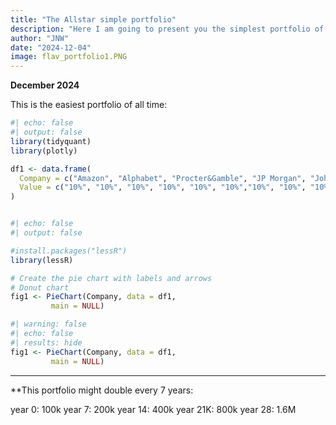 ```yaml
---
title: "The Allstar simple portfolio" 
description: "Here I am going to present you the simplest portfolio of all time. Most likely it will still work by 2040.....or most likely forever" 
author: "JNW" 
date: "2024-12-04" 
image: flav_portfolio1.PNG
---
```


**December 2024**

This is the easiest portfolio of all time:

```r
#| echo: false
#| output: false
library(tidyquant)
library(plotly)

df1 <- data.frame(
  Company = c("Amazon", "Alphabet", "Procter&Gamble", "JP Morgan", "Johnson&Johnson", "Walmart","Starbucks", "Brookfield Corp", "Texas Instruments", "Danaher"),
  Value = c("10%", "10%", "10%", "10%", "10%", "10%","10%", "10%", "10%", "10%")
)



```


```r
#| echo: false
#| output: false

#install.packages("lessR")
library(lessR)

# Create the pie chart with labels and arrows
# Donut chart
fig1 <- PieChart(Company, data = df1,
         main = NULL)

```


```r
#| warning: false
#| echo: false
#| results: hide
fig1 <- PieChart(Company, data = df1,
         main = NULL)
```



------------------------------------------------------------------------

**This portfolio might double every 7 years:

year 0: 100k
year 7: 200k
year 14: 400k
year 21K: 800k
year 28: 1.6M


